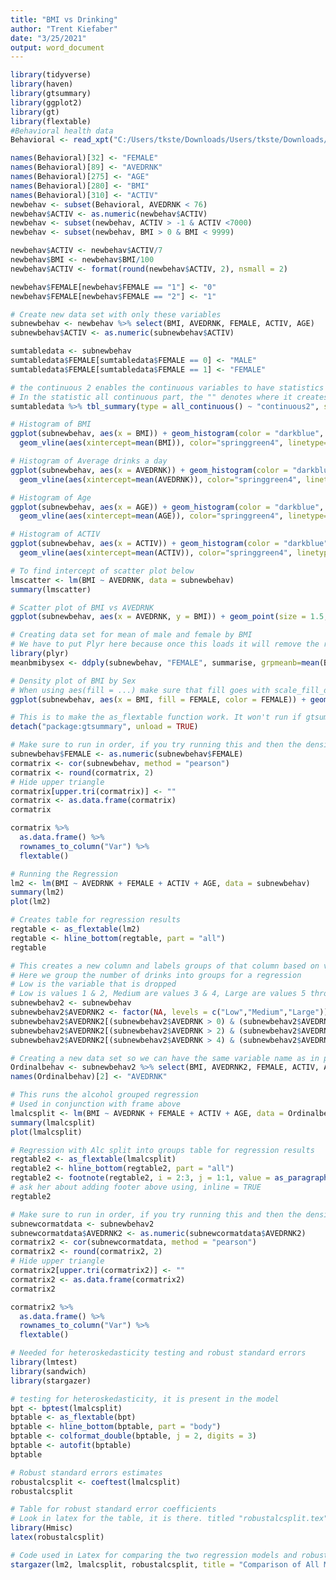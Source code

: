 ---
title: "BMI vs Drinking"
author: "Trent Kiefaber"
date: "3/25/2021"
output: word_document
---

```{r}
library(tidyverse)
library(haven)
library(gtsummary)
library(ggplot2)
library(gt)
library(flextable)
#Behavioral health data
Behavioral <- read_xpt("C:/Users/tkste/Downloads/Users/tkste/Downloads/LLCP2019XPT.zip")
```

```{r}
names(Behavioral)[32] <- "FEMALE"
names(Behavioral)[89] <- "AVEDRNK"
names(Behavioral)[275] <- "AGE"
names(Behavioral)[280] <- "BMI"
names(Behavioral)[310] <- "ACTIV"
newbehav <- subset(Behavioral, AVEDRNK < 76)
newbehav$ACTIV <- as.numeric(newbehav$ACTIV)
newbehav <- subset(newbehav, ACTIV > -1 & ACTIV <7000)
newbehav <- subset(newbehav, BMI > 0 & BMI < 9999)
```

```{r}
newbehav$ACTIV <- newbehav$ACTIV/7
newbehav$BMI <- newbehav$BMI/100
newbehav$ACTIV <- format(round(newbehav$ACTIV, 2), nsmall = 2)
```

```{r}
newbehav$FEMALE[newbehav$FEMALE == "1"] <- "0"
newbehav$FEMALE[newbehav$FEMALE == "2"] <- "1"
```

```{r}
# Create new data set with only these variables
subnewbehav <- newbehav %>% select(BMI, AVEDRNK, FEMALE, ACTIV, AGE)
subnewbehav$ACTIV <- as.numeric(subnewbehav$ACTIV)
```

```{r}
sumtabledata <- subnewbehav
sumtabledata$FEMALE[sumtabledata$FEMALE == 0] <- "MALE"
sumtabledata$FEMALE[sumtabledata$FEMALE == 1] <- "FEMALE"
```

```{r}
# the continuous 2 enables the continuous variables to have statistics shown vertically
# In the statistic all continuous part, the "" denotes where it creates a new line of summary statistics
sumtabledata %>% tbl_summary(type = all_continuous() ~ "continuous2", statistic = list(all_continuous() ~ c("{mean} ({sd})", "{min}, {max}")), digits = all_continuous() ~ 2, label = c(FEMALE ~ "FEMALE", BMI ~ "BODY MASS INDEX", ACTIV ~ "ACTIVE MINUTES PER DAY", AGE ~ "AGE")) %>% modify_header(label ~ "**Variable**") %>% bold_labels()
```

```{r}
# Histogram of BMI
ggplot(subnewbehav, aes(x = BMI)) + geom_histogram(color = "darkblue", fill = "lightblue") +
  geom_vline(aes(xintercept=mean(BMI)), color="springgreen4", linetype="dashed", size = 1) + labs(title = "Distribution of BMI", subtitle = "Dashed line is mean" , x = "BMI", y = "Count")
```

```{r}
# Histogram of Average drinks a day
ggplot(subnewbehav, aes(x = AVEDRNK)) + geom_histogram(color = "darkblue", fill = "lightblue") +
  geom_vline(aes(xintercept=mean(AVEDRNK)), color="springgreen4", linetype="dashed", size = 1) + labs(title = "Distribution of Average Drinks per Day for 30 Days", subtitle = "Dashed line is mean" , x = "Average Drinks a Day", y = "Count")
```

```{r}
# Histogram of Age
ggplot(subnewbehav, aes(x = AGE)) + geom_histogram(color = "darkblue", fill = "lightblue") +
  geom_vline(aes(xintercept=mean(AGE)), color="springgreen4", linetype="dashed", size = 1) + labs(title = "Distribution of Age", subtitle = "Dashed line is mean" , x = "Age", y = "Count")
```

```{r}
# Histogram of ACTIV
ggplot(subnewbehav, aes(x = ACTIV)) + geom_histogram(color = "darkblue", fill = "lightblue") +
  geom_vline(aes(xintercept=mean(ACTIV)), color="springgreen4", linetype="dashed", size = 1) + labs(title = "Distribution of Activity", subtitle = "Dashed line is mean" , x = "Minutes Active Per Day", y = "Count")
```

```{r}
# To find intercept of scatter plot below
lmscatter <- lm(BMI ~ AVEDRNK, data = subnewbehav)
summary(lmscatter)
```

```{r}
# Scatter plot of BMI vs AVEDRNK
ggplot(subnewbehav, aes(x = AVEDRNK, y = BMI)) + geom_point(size = 1.5, shape = 18, color = "deepskyblue3") + geom_smooth(method = lm, se = FALSE, color = "springgreen4") + labs(title = "Average Number of Drinks a Day vs BMI", x = "Average Drinks a Day", y = "BMI", caption = "y-intercept = 27.27" )
```

```{r}
# Creating data set for mean of male and female by BMI
# We have to put Plyr here because once this loads it will remove the rename function which is in Tidyverse/Dplyr
library(plyr)
meanbmibysex <- ddply(subnewbehav, "FEMALE", summarise, grpmeanb=mean(BMI))
```

```{r}
# Density plot of BMI by Sex
# When using aes(fill = ...) make sure that fill goes with scale_fill_discrete. If using aes(color = ...) then make sure that scale_color_discrete goes with that
ggplot(subnewbehav, aes(x = BMI, fill = FEMALE, color = FEMALE)) + geom_density(alpha = 0.5) + labs(title = "Male vs. Female comparison of BMI's", caption = "Female mean = 26.98, Male mean = 28.04") + scale_fill_discrete(name="SEX", labels=c("Male","Female"))  + scale_color_discrete(name="SEX", labels=c("Male","Female")) + geom_vline(data = meanbmibysex, aes(xintercept=grpmeanb, fill = FEMALE, color = FEMALE), linetype="dashed", size = 1)
```

```{r}
# This is to make the as_flextable function work. It won't run if gtsummary is loaded
detach("package:gtsummary", unload = TRUE)
```

```{r}
# Make sure to run in order, if you try running this and then the density plot of BMI by sex, the graph above will not work
subnewbehav$FEMALE <- as.numeric(subnewbehav$FEMALE)
cormatrix <- cor(subnewbehav, method = "pearson")
cormatrix <- round(cormatrix, 2)
# Hide upper triangle
cormatrix[upper.tri(cormatrix)] <- ""
cormatrix <- as.data.frame(cormatrix)
cormatrix
```

```{r}
cormatrix %>%
  as.data.frame() %>%
  rownames_to_column("Var") %>%
  flextable()
```

```{r}
# Running the Regression
lm2 <- lm(BMI ~ AVEDRNK + FEMALE + ACTIV + AGE, data = subnewbehav)
summary(lm2)
plot(lm2)
```

```{r}
# Creates table for regression results
regtable <- as_flextable(lm2)
regtable <- hline_bottom(regtable, part = "all")
regtable
```

```{r}
# This creates a new column and labels groups of that column based on values of a different column
# Here we group the number of drinks into groups for a regression
# Low is the variable that is dropped
# Low is values 1 & 2, Medium are values 3 & 4, Large are values 5 through 76
subnewbehav2 <- subnewbehav
subnewbehav2$AVEDRNK2 <- factor(NA, levels = c("Low","Medium","Large"))
subnewbehav2$AVEDRNK2[(subnewbehav2$AVEDRNK > 0) & (subnewbehav2$AVEDRNK < 3)] <- "Low"
subnewbehav2$AVEDRNK2[(subnewbehav2$AVEDRNK > 2) & (subnewbehav2$AVEDRNK < 5)] <- "Medium"
subnewbehav2$AVEDRNK2[(subnewbehav2$AVEDRNK > 4) & (subnewbehav2$AVEDRNK < 76)] <- "Large"
```

```{r}
# Creating a new data set so we can have the same variable name as in previous regression. We can't have the same variable name in the same data set because the regression wouldn't know which one to pick
Ordinalbehav <- subnewbehav2 %>% select(BMI, AVEDRNK2, FEMALE, ACTIV, AGE)
names(Ordinalbehav)[2] <- "AVEDRNK"
```

```{r}
# This runs the alcohol grouped regression
# Used in conjunction with frame above
lmalcsplit <- lm(BMI ~ AVEDRNK + FEMALE + ACTIV + AGE, data = Ordinalbehav)
summary(lmalcsplit)
plot(lmalcsplit)
```

```{r}
# Regression with Alc split into groups table for regression results
regtable2 <- as_flextable(lmalcsplit)
regtable2 <- hline_bottom(regtable2, part = "all")
regtable2 <- footnote(regtable2, i = 2:3, j = 1:1, value = as_paragraph(c("Medium is 3-4", "Large is 5-76")))
# ask her about adding footer above using, inline = TRUE
regtable2
```

```{r}
# Make sure to run in order, if you try running this and then the density plot of BMI by sex, the graph above will not work
subnewcormatdata <- subnewbehav2
subnewcormatdata$AVEDRNK2 <- as.numeric(subnewcormatdata$AVEDRNK2)
cormatrix2 <- cor(subnewcormatdata, method = "pearson")
cormatrix2 <- round(cormatrix2, 2)
# Hide upper triangle
cormatrix2[upper.tri(cormatrix2)] <- ""
cormatrix2 <- as.data.frame(cormatrix2)
cormatrix2
```

```{r}
cormatrix2 %>%
  as.data.frame() %>%
  rownames_to_column("Var") %>%
  flextable()
```


```{r}
# Needed for heteroskedasticity testing and robust standard errors
library(lmtest)
library(sandwich)
library(stargazer)
```

```{r}
# testing for heteroskedasticity, it is present in the model
bpt <- bptest(lmalcsplit)
bptable <- as_flextable(bpt)
bptable <- hline_bottom(bptable, part = "body")
bptable <- colformat_double(bptable, j = 2, digits = 3)
bptable <- autofit(bptable)
bptable
```

```{r}
# Robust standard errors estimates
robustalcsplit <- coeftest(lmalcsplit)
robustalcsplit
```

```{r}
# Table for robust standard error coefficients
# Look in latex for the table, it is there. titled "robustalcsplit.tex"
library(Hmisc)
latex(robustalcsplit)
```

```{r}
# Code used in Latex for comparing the two regression models and robust standard errors
stargazer(lm2, lmalcsplit, robustalcsplit, title = "Comparison of All Models")
```












